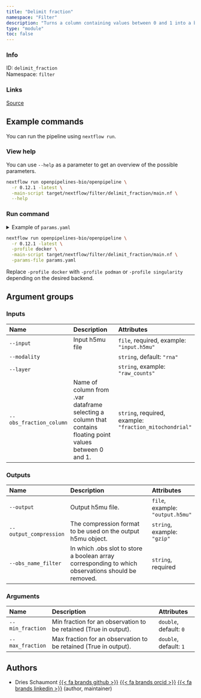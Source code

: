 ```yaml
---
title: "Delimit fraction"
namespace: "Filter"
description: "Turns a column containing values between 0 and 1 into a boolean column based on thresholds"
type: "module"
toc: false
---
```


::: {.column-margin}

### Info

ID: `delimit_fraction`  
Namespace: `filter`

### Links
[Source](https://github.com/openpipelines-bio/openpipeline/blob/0.12.1/./src/filter/delimit_fraction){.btn-action .btn-sm .btn-info .btn role="button"}

:::



## Example commands

You can run the pipeline using `nextflow run`.

### View help

You can use `--help` as a parameter to get an overview of the possible parameters.

```bash
nextflow run openpipelines-bio/openpipeline \
  -r 0.12.1 -latest \
  -main-script target/nextflow/filter/delimit_fraction/main.nf \
  --help
```

### Run command

<details>
<summary>Example of `params.yaml`</summary>
```yaml
# Inputs
input: # please fill in - example: "input.h5mu"
modality: "rna"
# layer: "raw_counts"
obs_fraction_column: # please fill in - example: "fraction_mitochondrial"

# Outputs
# output: "$id.$key.output.h5mu"
# output_compression: "gzip"
obs_name_filter: # please fill in - example: "foo"

# Arguments
min_fraction: 0
max_fraction: 1

# Nextflow input-output arguments
publish_dir: # please fill in - example: "output/"
# param_list: "my_params.yaml"
```
</details>

```bash
nextflow run openpipelines-bio/openpipeline \
  -r 0.12.1 -latest \
  -profile docker \
  -main-script target/nextflow/filter/delimit_fraction/main.nf \
  -params-file params.yaml
```

:::{.callout-note}
Replace `-profile docker` with `-profile podman` or `-profile singularity` depending on the desired backend.
:::

## Argument groups

### Inputs

|Name                    |Description                                                                                                |Attributes                                              |
|:-----------------------|:----------------------------------------------------------------------------------------------------------|:-------------------------------------------------------|
|`--input`               |Input h5mu file                                                                                            |`file`, required, example: `"input.h5mu"`               |
|`--modality`            |                                                                                                           |`string`, default: `"rna"`                              |
|`--layer`               |                                                                                                           |`string`, example: `"raw_counts"`                       |
|`--obs_fraction_column` |Name of column from .var dataframe selecting a column that contains floating point values between 0 and 1. |`string`, required, example: `"fraction_mitochondrial"` |


### Outputs

|Name                   |Description                                                                                        |Attributes                       |
|:----------------------|:--------------------------------------------------------------------------------------------------|:--------------------------------|
|`--output`             |Output h5mu file.                                                                                  |`file`, example: `"output.h5mu"` |
|`--output_compression` |The compression format to be used on the output h5mu object.                                       |`string`, example: `"gzip"`      |
|`--obs_name_filter`    |In which .obs slot to store a boolean array corresponding to which observations should be removed. |`string`, required               |


### Arguments

|Name             |Description                                                      |Attributes             |
|:----------------|:----------------------------------------------------------------|:----------------------|
|`--min_fraction` |Min fraction for an observation to be retained (True in output). |`double`, default: `0` |
|`--max_fraction` |Max fraction for an observation to be retained (True in output). |`double`, default: `1` |

## Authors


  * Dries Schaumont [{{< fa brands github >}}](https://github.com/DriesSchaumont) [{{< fa brands orcid >}}](https://orcid.org/0000-0002-4389-0440) [{{< fa brands linkedin >}}](https://linkedin.com/in/dries-schaumont) (author, maintainer)
